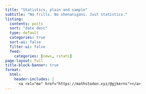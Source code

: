 ```yaml
---
title: "Statistics, plain and sample"
subtitle: "No frills. No shenanigans. Just statistics."
listing:
  contents: posts
  sort: "date desc"
  type: default
  categories: true
  sort-ui: false
  filter-ui: false
  feed:
    categories: [news, rstats]
page-layout: full
title-block-banner: true
format:
  html: 
    header-includes: |
      <a rel="me" href="https://mathstodon.xyz/@gjkerns"></a>
---
```

